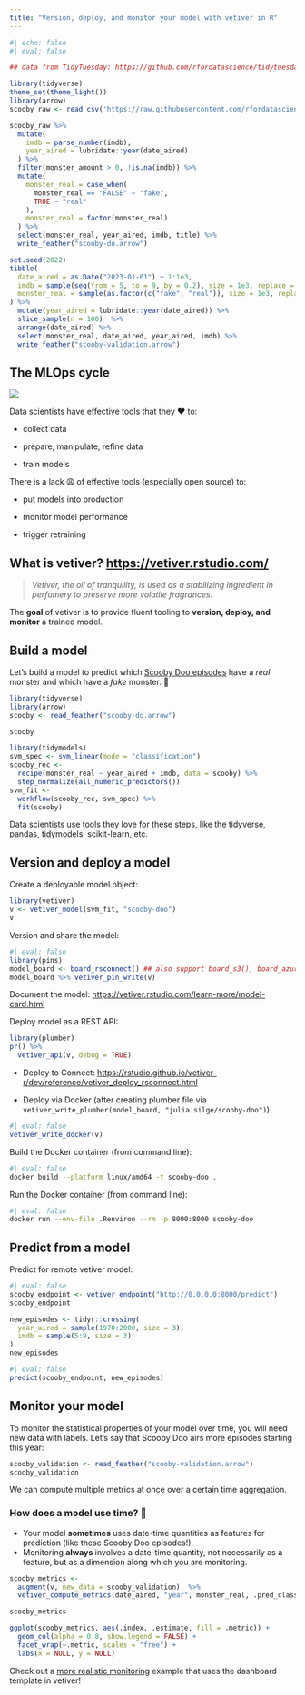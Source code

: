 ```yaml
---
title: "Version, deploy, and monitor your model with vetiver in R"
---
```


```r
#| echo: false
#| eval: false

## data from TidyTuesday: https://github.com/rfordatascience/tidytuesday/blob/master/data/2021/2021-07-13/readme.md

library(tidyverse)
theme_set(theme_light())
library(arrow)
scooby_raw <- read_csv('https://raw.githubusercontent.com/rfordatascience/tidytuesday/master/data/2021/2021-07-13/scoobydoo.csv')

scooby_raw %>%
  mutate(
    imdb = parse_number(imdb),
    year_aired = lubridate::year(date_aired)
  ) %>%
  filter(monster_amount > 0, !is.na(imdb)) %>%
  mutate(
    monster_real = case_when(
      monster_real == "FALSE" ~ "fake",
      TRUE ~ "real"
    ),
    monster_real = factor(monster_real)
  ) %>%
  select(monster_real, year_aired, imdb, title) %>%
  write_feather("scooby-do.arrow")

set.seed(2022)
tibble(
  date_aired = as.Date("2023-01-01") + 1:1e3,
  imdb = sample(seq(from = 5, to = 9, by = 0.2), size = 1e3, replace = TRUE),
  monster_real = sample(as.factor(c("fake", "real")), size = 1e3, replace = TRUE, prob = c(0.8, 0.2))
) %>%
  mutate(year_aired = lubridate::year(date_aired)) %>%
  slice_sample(n = 100)  %>%
  arrange(date_aired) %>%
  select(monster_real, date_aired, year_aired, imdb) %>%
  write_feather("scooby-validation.arrow")

```

## The MLOps cycle

![](https://vetiver.rstudio.com/images/ml_ops_cycle.png)

Data scientists have effective tools that they ❤️ to:

-   collect data

-   prepare, manipulate, refine data

-   train models

There is a lack 😩 of effective tools (especially open source) to:

-   put models into production

-   monitor model performance

-   trigger retraining

## What is vetiver? <https://vetiver.rstudio.com/>

> *Vetiver, the oil of tranquility, is used as a stabilizing ingredient in perfumery to preserve more volatile fragrances.*

The **goal** of vetiver is to provide fluent tooling to **version, deploy, and monitor** a trained model.

## Build a model

Let's build a model to predict which [Scooby Doo episodes](https://github.com/rfordatascience/tidytuesday/blob/master/data/2021/2021-07-13/readme.md) have a *real* monster and which have a *fake* monster. 👻

```r
library(tidyverse)
library(arrow)
scooby <- read_feather("scooby-do.arrow")

scooby
```

```r
library(tidymodels)
svm_spec <- svm_linear(mode = "classification")
scooby_rec <- 
  recipe(monster_real ~ year_aired + imdb, data = scooby) %>%
  step_normalize(all_numeric_predictors())
svm_fit <-
  workflow(scooby_rec, svm_spec) %>%
  fit(scooby)
```

Data scientists use tools they love for these steps, like the tidyverse, pandas, tidymodels, scikit-learn, etc.

## Version and deploy a model

Create a deployable model object:

```r
library(vetiver)
v <- vetiver_model(svm_fit, "scooby-doo")
v
```

Version and share the model:

```r
#| eval: false
library(pins)
model_board <- board_rsconnect() ## also support board_s3(), board_azure(), etc
model_board %>% vetiver_pin_write(v)
```

Document the model: <https://vetiver.rstudio.com/learn-more/model-card.html>

Deploy model as a REST API:

```r
library(plumber)
pr() %>%
  vetiver_api(v, debug = TRUE)
```

-   Deploy to Connect: <https://rstudio.github.io/vetiver-r/dev/reference/vetiver_deploy_rsconnect.html>

-   Deploy via Docker (after creating plumber file via `vetiver_write_plumber(model_board, "julia.silge/scooby-doo")`):

```r
#| eval: false
vetiver_write_docker(v)
```

Build the Docker container (from command line):

```bash
#| eval: false
docker build --platform linux/amd64 -t scooby-doo .
```

Run the Docker container (from command line):

```bash
#| eval: false
docker run --env-file .Renviron --rm -p 8000:8000 scooby-doo
```

## Predict from a model

Predict for remote vetiver model:

```r
#| eval: false
scooby_endpoint <- vetiver_endpoint("http://0.0.0.0:8000/predict")
scooby_endpoint
```

```r
new_episodes <- tidyr::crossing(
  year_aired = sample(1970:2000, size = 3),
  imdb = sample(5:9, size = 3)
)
new_episodes
```

```r
#| eval: false
predict(scooby_endpoint, new_episodes)
```

## Monitor your model

To monitor the statistical properties of your model over time, you will need new data with labels. Let's say that Scooby Doo airs more episodes starting this year:

```r
scooby_validation <- read_feather("scooby-validation.arrow")
scooby_validation
```

We can compute multiple metrics at once over a certain time aggregation.

### How does a model use time? 🤔

-   Your model **sometimes** uses date-time quantities as features for prediction (like these Scooby Doo episodes!).
-   Monitoring **always** involves a date-time quantity, not necessarily as a feature, but as a dimension along which you are monitoring.

```r
scooby_metrics <-
  augment(v, new_data = scooby_validation)  %>%
  vetiver_compute_metrics(date_aired, "year", monster_real, .pred_class)

scooby_metrics
```

```r
ggplot(scooby_metrics, aes(.index, .estimate, fill = .metric)) +
  geom_col(alpha = 0.8, show.legend = FALSE) +
  facet_wrap(~.metric, scales = "free") +
  labs(x = NULL, y = NULL)
```

Check out a [more realistic monitoring](https://colorado.rstudio.com/rsc/seattle-housing-dashboard/) example that uses the dashboard template in vetiver!
